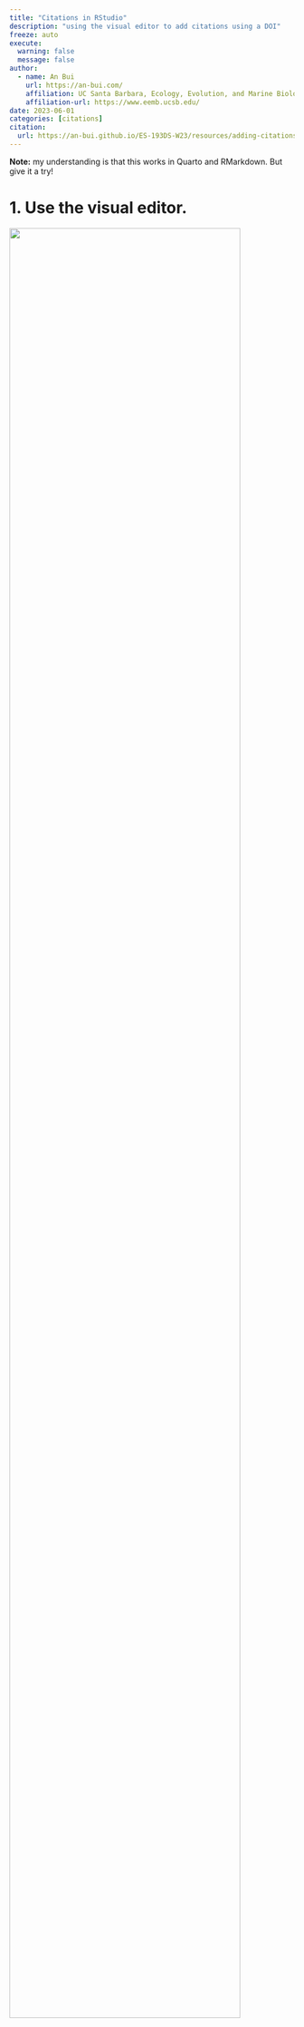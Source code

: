 ```yaml
---
title: "Citations in RStudio"
description: "using the visual editor to add citations using a DOI"
freeze: auto
execute: 
  warning: false
  message: false
author:
  - name: An Bui
    url: https://an-bui.com/
    affiliation: UC Santa Barbara, Ecology, Evolution, and Marine Biology
    affiliation-url: https://www.eemb.ucsb.edu/
date: 2023-06-01
categories: [citations]
citation:
  url: https://an-bui.github.io/ES-193DS-W23/resources/adding-citations.html
---
```


**Note:** my understanding is that this works in Quarto and RMarkdown. But give it a try!

# 1. Use the visual editor. 

<img src="/resources/images/adding-citations/01_visual-editor.png" width="90%" align="center">

# 2. Insert a citation.

Navigate to Insert > Citation.  

<img src="/resources/images/adding-citations/02_insert-citation.png" width="90%" align="center">

# 3. Find the paper DOI.

**DOI** stands for **D**igital **O**bject **I**dentifier. It's essentially a permanent identification number for papers, databases, etc. Pretty much all papers have a DOI, and they're usually at the top of the page somewhere. Copy the text _after_ the "https://doi.org/" part (that's the DOI).  

<img src="/resources/images/adding-citations/03_paper-DOI.png" width="90%" align="center">

# 4. Insert the DOI into the citation box in RStudio.

Select "From DOI". Paste the DOI into the box and hit "Search". The paper title, author, and other information should pop up.  

At the bottom of the box, there will be an option to create a `references.bib` file. This is the file where all your citations will live. **Note:** it is important that the `references.bib` file is in the same folder as your script - this will happen automatically, but it's good to double check!  

Make sure "In-text" is checked. Hit "Insert".  
 
<img src="/resources/images/adding-citations/04_insert-DOI.png" width="90%" align="center">

# 5. Marvel at your citation!

Once you look back at your script, you should see 1) something like `@authorname` in the text where you wanted to insert your citation, 2) `bibliography: references.bib` in the YAML, and 3) a `references.bib` file in the folder where your script is. In your script, put that citation in brackets. This is what it looks like in the visual editor:  

<img src="/resources/images/adding-citations/05a_citation-visual-editor.png" width="90%" align="center">  

And in the source editor:

<img src="/resources/images/adding-citations/05b_citation-source-editor.png" width="90%" align="center">

# 6. Render your document.

Whenever you're ready, you can render/knit your document. It should have your citation in _parentheses_ and the citation for the paper at the bottom of the page.  

<img src="/resources/images/adding-citations/06_rendered-doc.png" width="90%" align="center">



